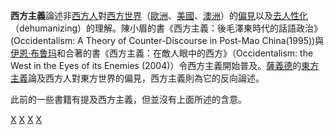 {{Multiple issues|
{{Expert needed|subject=政治|time=2022-04-09T05:29:00+00:00}}
{{Unreferenced|time=2022-04-09T05:29:00+00:00}}
}}
'''西方主義'''論述非[[西方人|西方人]]對[[西方世界|西方世界]]（[[歐洲|歐洲]]、[[美國|美國]]、[[澳洲|澳洲]]）的[[偏見|偏見]]以及[[去人性化|去人性化]]（dehumanizing）的理解。陳小眉的書《西方主義：後毛澤東時代的話語政治》(Occidentalism: A Theory of Counter-Discourse in Post-Mao China(1995))與[[伊恩·布鲁玛|伊恩·布鲁玛]]和{{tsl|en|Avishai Margalit|阿維賽·馬格利特}}合著的書《西方主義：在敵人眼中的西方》（Occidentalism: the West in the Eyes of its Enemies (2004)）令西方主義開始普及。[[薩義德|薩義德]]的[[東方主義|東方主義]]論及西方人對東方世界的偏見，西方主義則為它的反向論述。

此前的一些書籍有提及西方主義，但並沒有上面所述的含意。

[[Category:主義|X]]
[[Category:文化|X]]
[[Category:国际关系史|X]]
[[Category:社会学|X]]
